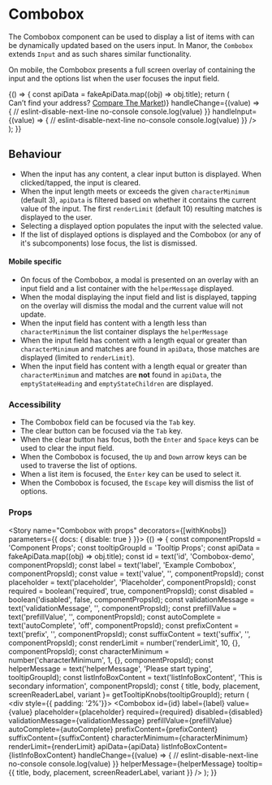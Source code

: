 
<Meta title="Components/Combobox" component={Combobox} />

# Combobox

The Combobox component can be used to display a list of items with can be dynamically updated based on the users input. In Manor,
the `Combobox` extends `Input` and as such shares similar functionality.

On mobile, the Combobox presents a full screen overlay of containing the input and the options list when the user focuses
the input field.

<Preview>
  <Story name="combo preview" height="250px">
  {() => {
    const apiData = fakeApiData.map((obj) => obj.title);
    return (
      <div style={{ padding: '2%' }}>
         <FluidContainer>
             <Row>
               <Column>
                  <Combobox
                    label="Example Combobox label"
                    apiData={apiData}
                    id="combo-id-first"
                    value="ser"
                    required={false}
                    renderLimit={3}
                    emptyStatePicture={{
                      src: "https://www.comparethemarket.com.au/wp-content/uploads/2019/08/Artboard-1-copy-2@2x.png",
                      srcsets: [{ srcset: "https://www.comparethemarket.com.au/wp-content/uploads/2019/08/Artboard-1-copy-2@2x.png"}],
                      alt: 'alt text',
                      title: 'no results found',
                    }}
                    tooltip={{ title: 'Combobox component' }}
                    emptyStateHeading = "Sorry, no results found"
                    emptyStateChildren='Try adjusting your search to find what you are looking for.'
                    helperMessage='Please enter your address in the field above and we will try locate it.'
                    listIcon={faMapMarkerAlt}
                    listInfoBoxContent={(<>Can’t find your address? <a href="https://www.comparethemarket.com.au">Compare The Market</a></>)}
                    handleChange={(value) => {
                      // eslint-disable-next-line no-console
                      console.log(value)
                    }}
                    handleInput={(value) => {
                      // eslint-disable-next-line no-console
                      console.log(value)
                    }}
                  />
              </Column>
            </Row>
         </FluidContainer>
      </div>
    );
  }}
  </Story>
</Preview>

## Behaviour
* When the input has any content, a clear input button is displayed. When clicked/tapped, the input is cleared.
* When the input length meets or exceeds the given `characterMinimum` (default 3), `apiData` is filtered based on whether it
contains the current value of the input. The first `renderLimit` (default 10) resulting matches is displayed to the user.
* Selecting a displayed option populates the input with the selected value.
* If the list of displayed options is displayed and the Combobox (or any of it's subcomponents) lose focus, the list is
dismissed.

#### Mobile specific
* On focus of the Combobox, a modal is presented on an overlay with an input field and a list container with the
`helperMessage` displayed.
* When the modal displaying the input field and list is displayed, tapping on the overlay will dismiss the modal and the
current value will not update.
* When the input field has content with a length less than `characterMinimum` the list container displays the `helperMessage`
* When the input field has content with a length equal or greater than `characterMinimum` and matches are found
in `apiData`, those matches are displayed (limited to `renderLimit`).
* When the input field has content with a length equal or greater than `characterMinimum` and matches are **not** found
in `apiData`, the `emptyStateHeading` and `emptyStateChildren` are displayed.

### Accessibility
* The Combobox field can be focused via the `Tab` key.
* The clear button can be focused via the `Tab` key.
* When the clear button has focus, both the `Enter` and `Space` keys can be used to clear the input field.
* When the Combobox is focused, the `Up` and `Down` arrow keys can be used to traverse the list of options.
* When a list item is focused, the `Enter` key can be used to select it.
* When the Combobox is focused, the `Escape` key will dismiss the list of options.

### Props
<Props of={Combobox} />

<Story name="Combobox with props" decorators={[withKnobs]} parameters={{ docs: { disable: true } }}>
  {() => {
    const componentPropsId = 'Component Props';
    const tooltipGroupId = 'Tooltip Props';
    const apiData = fakeApiData.map((obj) => obj.title);
    const id = text('id', 'Combobox-demo', componentPropsId);
    const label = text('label', 'Example Combobox', componentPropsId);
    const value = text('value', '', componentPropsId);
    const placeholder = text('placeholder', 'Placeholder', componentPropsId);
    const required = boolean('required', true, componentPropsId);
    const disabled = boolean('disabled', false, componentPropsId);
    const validationMessage = text('validationMessage', '', componentPropsId);
    const prefillValue = text('prefillValue', '', componentPropsId);
    const autoComplete = text('autoComplete', 'off', componentPropsId);
    const prefixContent = text('prefix', '', componentPropsId);
    const suffixContent = text('suffix', '', componentPropsId);
    const renderLimit = number('renderLimit', 10, {}, componentPropsId);
    const characterMinimum = number('characterMinimum', 1, {}, componentPropsId);
    const helperMessage = text('helperMessage', 'Please start typing', tooltipGroupId);
    const listInfoBoxContent = text('listInfoBoxContent', 'This is secondary information', componentPropsId);
    const { title, body, placement, screenReaderLabel, variant }= getTooltipKnobs(tooltipGroupId);
    return (
      <div style={{ padding: '2%'}}>
        <FluidContainer>
          <Row>
            <Column>
              <Combobox
                id={id}
                label={label}
                value={value}
                placeholder={placeholder}
                required={required}
                disabled={disabled}
                validationMessage={validationMessage}
                prefillValue={prefillValue}
                autoComplete={autoComplete}
                prefixContent={prefixContent}
                suffixContent={suffixContent}
                characterMinimum={characterMinimum}
                renderLimit={renderLimit}
                apiData={apiData}
                listInfoBoxContent={listInfoBoxContent}
                handleChange={(value) => {
                  // eslint-disable-next-line no-console
                  console.log(value)
                }}
                helperMessage={helperMessage}
                tooltip={{
                  title,
                  body,
                  placement,
                  screenReaderLabel,
                  variant
                }}
              />
            </Column>
          </Row>
        </FluidContainer>
      </div>
    );
  }}
</Story>

